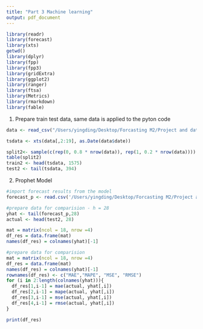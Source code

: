 ```yaml
---
title: "Part 3 Machine learning"
output: pdf_document
---
```


```r
library(readr)
library(forecast)
library(xts)
getwd()
library(dplyr)
library(fpp)
library(fpp3)
library(gridExtra)
library(ggplot2)
library(ranger)
library(ftsa)
library(Metrics)
library(rmarkdown)
library(fable)
```

1. Prepare train test data, same data is applied to the pyton code
```r
data <- read_csv("/Users/yingding/Desktop/Forcasting M2/Project and data-20220107/Projectdata.csv")

tsdata <- xts(data[,2:19], as.Date(data$date))

split2<- sample(c(rep(0, 0.8 * nrow(data)), rep(1, 0.2 * nrow(data))))
table(split2) 
train2 <- head(tsdata, 1575)
test2 <- tail(tsdata, 394)
```

2. Prophet Model 
```r
#import forecast results from the model
forecast_p <- read.csv('/Users/yingding/Desktop/Forcasting M2/Project and data-20220107/part 3/Part 3 ml/forecast_summary.csv')

#prepare data for comparision - h = 28
yhat <- tail(forecast_p,28)
actual <- head(test2, 28) 
```


```r
mat = matrix(ncol = 18, nrow =4)
df_res = data.frame(mat)
names(df_res) = colnames(yhat)[-1]
```

```r
#prepare data for comparision
mat = matrix(ncol = 18, nrow =4)
df_res = data.frame(mat)
names(df_res) = colnames(yhat)[-1]
rownames(df_res) <- c("MAE","MAPE", "MSE", "RMSE")
for (i in 2:length(colnames(yhat))){
  df_res[1,i-1] = mae(actual, yhat[,i])
  df_res[2,i-1] = mape(actual, yhat[,i])
  df_res[3,i-1] = mse(actual, yhat[,i])
  df_res[4,i-1] = rmse(actual, yhat[,i])
}

print(df_res)
```

